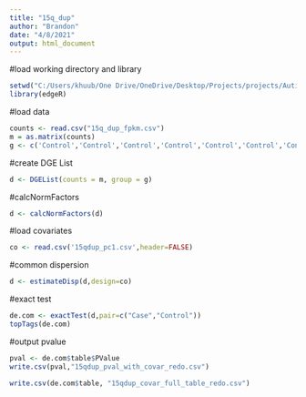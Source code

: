 ```yaml
---
title: "15q_dup"
author: "Brandon"
date: "4/8/2021"
output: html_document
---
```

#load working directory and library
```r
setwd("C:/Users/khuub/One Drive/OneDrive/Desktop/Projects/projects/Autism_edgeR/")
library(edgeR)
```

#load data
```r
counts <- read.csv("15q_dup_fpkm.csv")
m = as.matrix(counts)
g <- c('Control','Control','Control','Control','Control','Control','Control','Control','Control','Control','Control','Control','Control','Control','Control','Control','Control','Control','Control','Control','Control','Control','Control','Control','Control','Control','Control','Control','Control','Control','Control','Control','Control','Control','Control','Control','Case','Case','Case','Case','Case','Case','Case','Case','Case','Case','Case','Case')
```

#create DGE List
```r
d <- DGEList(counts = m, group = g)
```

#calcNormFactors
```r
d <- calcNormFactors(d)
```

#load covariates
```r
co <- read.csv('15qdup_pc1.csv',header=FALSE)
```

#common dispersion
```r
d <- estimateDisp(d,design=co)
```

#exact test
```r
de.com <- exactTest(d,pair=c("Case","Control"))
topTags(de.com)
```
#output pvalue
```r
pval <- de.com$table$PValue
write.csv(pval,"15qdup_pval_with_covar_redo.csv")
```

```r
write.csv(de.com$table, "15qdup_covar_full_table_redo.csv")
```